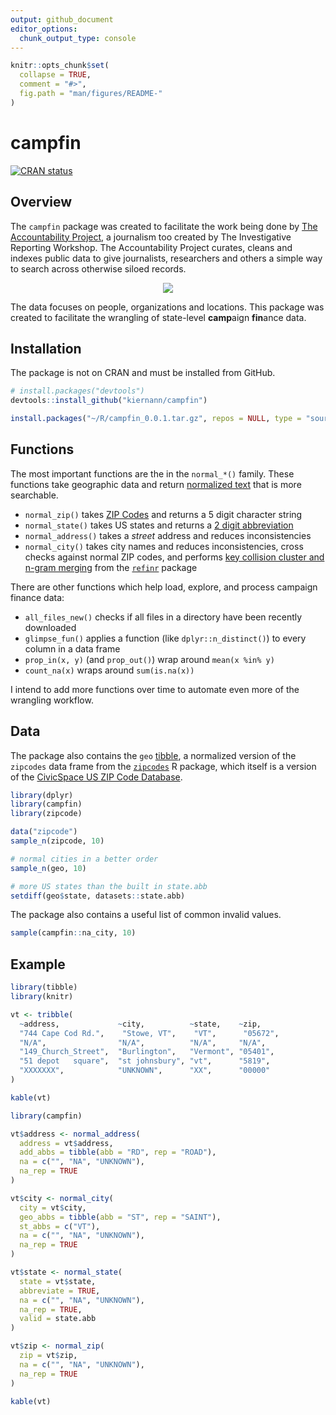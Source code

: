 ```yaml
---
output: github_document
editor_options: 
  chunk_output_type: console
---
```


<!-- README.md is generated from README.Rmd. Please edit that file -->

```r
knitr::opts_chunk$set(
  collapse = TRUE,
  comment = "#>",
  fig.path = "man/figures/README-"
)
```

# campfin

[![CRAN status](https://www.r-pkg.org/badges/version/whatr)](https://cran.r-project.org/package=campfin)

## Overview

The `campfin` package was created to facilitate the work being done by 
[The Accountability Project][01], a journalism too created by The Investigative Reporting Workshop.
The Accountability Project curates, cleans and indexes public data to give journalists, researchers
and others a simple way to search across otherwise siloed records. 

<p align="center">
  <img src="https://investigativereportingworkshop.org/wp-content/uploads/2019/07/ap-logo-400x132.png">
</p>

The data focuses on people, organizations and locations. This package was created to facilitate the
wrangling of state-level **camp**aign **fin**ance data.

[01]: https://www.publicaccountability.org/ "tap"
[02]: https://investigativereportingworkshop.org/ "irw"

## Installation

The package is not on CRAN and must be installed from GitHub.

```r
# install.packages("devtools")
devtools::install_github("kiernann/campfin")
```

```r
install.packages("~/R/campfin_0.0.1.tar.gz", repos = NULL, type = "source")
```

## Functions

The most important functions are the in the `normal_*()` family. These functions take geographic
data and return [normalized text][03] that is more searchable.

* `normal_zip()` takes [ZIP Codes][04] and returns a 5 digit character string
* `normal_state()` takes US states and returns a [2 digit abbreviation][05]
* `normal_address()` takes a _street_ address and reduces inconsistencies
* `normal_city()` takes city names and reduces inconsistencies, cross checks against normal ZIP codes, and performs [key collision cluster and n-gram merging][06] from the [`refinr`][07] package

[03]: https://en.wikipedia.org/wiki/Text_normalization "text_normal"
[04]: https://en.wikipedia.org/wiki/ZIP_Code "zip_code"
[05]: https://en.wikipedia.org/wiki/List_of_U.S._state_abbreviations "state_abbs"
[06]: https://github.com/OpenRefine/OpenRefine/wiki/Clustering-In-Depth "open_refine"
[07]: https://github.com/ChrisMuir/refinr "refinr"

There are other functions which help load, explore, and process campaign finance data:

* `all_files_new()` checks if all files in a directory have been recently downloaded
* `glimpse_fun()` applies a function (like `dplyr::n_distinct()`) to every column in a data frame
* `prop_in(x, y)` (and `prop_out()`) wrap around `mean(x %in% y)`
* `count_na(x)` wraps around `sum(is.na(x))`

I intend to add more functions over time to automate even more of the wrangling workflow.

## Data

The package also contains the `geo` [tibble][08], a normalized version of the `zipcodes` data frame
from the [`zipcodes`][09] R package, which itself is a version of the 
[CivicSpace US ZIP Code Database][10].

[08]: https://tibble.tidyverse.org/ "tibble"
[09]: https://cran.r-project.org/web/packages/zipcode/ "zip_pkg"
[10]: https://boutell.com/zipcodes/ "civic_space"

```r
library(dplyr)
library(campfin)
library(zipcode)

data("zipcode")
sample_n(zipcode, 10)

# normal cities in a better order
sample_n(geo, 10)

# more US states than the built in state.abb
setdiff(geo$state, datasets::state.abb)
```

The package also contains a useful list of common invalid values.

```r
sample(campfin::na_city, 10)
```

## Example

```r
library(tibble)
library(knitr)

vt <- tribble(
  ~address,             ~city,          ~state,    ~zip,
  "744 Cape Cod Rd.",    "Stowe, VT",    "VT",      "05672",
  "N/A",                "N/A",          "N/A",     "N/A",
  "149_Church_Street",  "Burlington",   "Vermont", "05401", 
  "51 depot   square",  "st johnsbury", "vt",      "5819",
  "XXXXXXX",            "UNKNOWN",      "XX",      "00000"
)

kable(vt)
```

```r
library(campfin)

vt$address <- normal_address(
  address = vt$address,
  add_abbs = tibble(abb = "RD", rep = "ROAD"), 
  na = c("", "NA", "UNKNOWN"),
  na_rep = TRUE
)

vt$city <- normal_city(
  city = vt$city,
  geo_abbs = tibble(abb = "ST", rep = "SAINT"),
  st_abbs = c("VT"),
  na = c("", "NA", "UNKNOWN"),
  na_rep = TRUE
)

vt$state <- normal_state(
  state = vt$state,
  abbreviate = TRUE,
  na = c("", "NA", "UNKNOWN"),
  na_rep = TRUE,
  valid = state.abb
)

vt$zip <- normal_zip(
  zip = vt$zip,
  na = c("", "NA", "UNKNOWN"),
  na_rep = TRUE
)

kable(vt)
```

